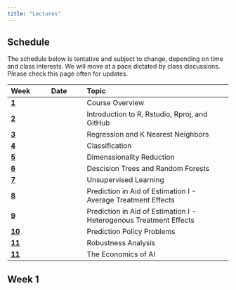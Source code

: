 ```yaml
---
title: "Lectures"
---
```


## Schedule

The schedule below is tentative and subject to change, depending on time and class interests.
We will move at a pace dictated by class discussions. Please check this page often for updates.

| Week                  | Date                | Topic                                                                          |
|:----------------------|:--------------------|:---------------------------------------------------------------------------------|
| [**1**](#week-1)      | | Course Overview |
| [**2**](#week-2)      | | Introduction to R, Rstudio, Rproj, and GitHub |
| [**3**](#week-3)      | | Regression and K Nearest Neighbors|
| [**4**](#week-4)      | | Classification |
| [**5**](#week-5)      | | Dimenssionality Reduction |
| [**6**](#week-6)      | | Descision Trees and Random Forests| 
| [**7**](#week-7)      | | Unsupervised Learning|
| [**8**](#week-8)      | | Prediction in Aid of Estimation I - Average Treatment Effects |
| [**9**](#week-9)      | | Prediction in Aid of Estimation I - Heterogenous Treatment Effects |
| [**10**](#week-10)    | | Prediction Policy Problems |
| [**11**](#week-11)    | | Robustness Analysis |
| [**11**](#week-11)    | | The Economics of AI|


## Week 1
